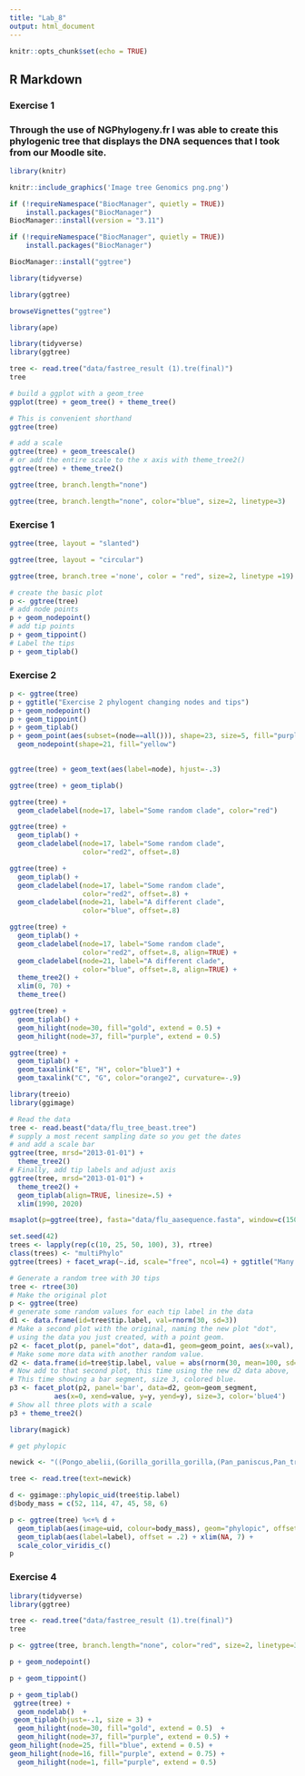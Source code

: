 ```yaml
---
title: "Lab_8"
output: html_document
---
```


```r
knitr::opts_chunk$set(echo = TRUE)
```

## R Markdown

### Exercise 1

### Through the use of NGPhylogeny.fr I was able to create this phylogenic tree that displays the DNA sequences that I took from our Moodle site.

```r
library(knitr)
```

```r
knitr::include_graphics('Image tree Genomics png.png')
```


```r
if (!requireNamespace("BiocManager", quietly = TRUE))
    install.packages("BiocManager")
BiocManager::install(version = "3.11")
```

```r
if (!requireNamespace("BiocManager", quietly = TRUE))
    install.packages("BiocManager")

BiocManager::install("ggtree")
```

```r
library(tidyverse)
```

```r
library(ggtree)

```

```r
browseVignettes("ggtree")
```



```r
library(ape)
```


```r
library(tidyverse)
library(ggtree)

tree <- read.tree("data/fastree_result (1).tre(final)")
tree
```

```r
# build a ggplot with a geom_tree
ggplot(tree) + geom_tree() + theme_tree()

# This is convenient shorthand
ggtree(tree)

```

```r
# add a scale
ggtree(tree) + geom_treescale()
# or add the entire scale to the x axis with theme_tree2()
ggtree(tree) + theme_tree2()

```

```r
ggtree(tree, branch.length="none")
```

```r
ggtree(tree, branch.length="none", color="blue", size=2, linetype=3)
```
### Exercise 1

```r
ggtree(tree, layout = "slanted")
```


```r
ggtree(tree, layout = "circular")
```

```r
ggtree(tree, branch.tree ='none', color = "red", size=2, linetype =19)
```


```r
# create the basic plot
p <- ggtree(tree)
# add node points
p + geom_nodepoint()
# add tip points
p + geom_tippoint()
# Label the tips
p + geom_tiplab()
```

### Exercise 2

```r
p <- ggtree(tree)
p + ggtitle("Exercise 2 phylogent changing nodes and tips")
p + geom_nodepoint()
p + geom_tippoint()
p + geom_tiplab()
p + geom_point(aes(subset=(node==all())), shape=23, size=5, fill="purple") +
  geom_nodepoint(shape=21, fill="yellow")
 
```



```r
ggtree(tree) + geom_text(aes(label=node), hjust=-.3)
```
```r
ggtree(tree) + geom_tiplab()
```


```r
ggtree(tree) + 
  geom_cladelabel(node=17, label="Some random clade", color="red")
```
```r
ggtree(tree) + 
  geom_tiplab() + 
  geom_cladelabel(node=17, label="Some random clade", 
                  color="red2", offset=.8)
```

```r
ggtree(tree) + 
  geom_tiplab() + 
  geom_cladelabel(node=17, label="Some random clade", 
                  color="red2", offset=.8) + 
  geom_cladelabel(node=21, label="A different clade", 
                  color="blue", offset=.8)

```
```r
ggtree(tree) + 
  geom_tiplab() + 
  geom_cladelabel(node=17, label="Some random clade", 
                  color="red2", offset=.8, align=TRUE) + 
  geom_cladelabel(node=21, label="A different clade", 
                  color="blue", offset=.8, align=TRUE) + 
  theme_tree2() + 
  xlim(0, 70) + 
  theme_tree()

```
```r
ggtree(tree) + 
  geom_tiplab() + 
  geom_hilight(node=30, fill="gold", extend = 0.5) + 
  geom_hilight(node=37, fill="purple", extend = 0.5)
```


```r
ggtree(tree) + 
  geom_tiplab() + 
  geom_taxalink("E", "H", color="blue3") +
  geom_taxalink("C", "G", color="orange2", curvature=-.9)
```
```r
library(treeio)
library(ggimage)
```



```r
# Read the data
tree <- read.beast("data/flu_tree_beast.tree")
# supply a most recent sampling date so you get the dates
# and add a scale bar
ggtree(tree, mrsd="2013-01-01") + 
  theme_tree2() 
# Finally, add tip labels and adjust axis
ggtree(tree, mrsd="2013-01-01") + 
  theme_tree2() + 
  geom_tiplab(align=TRUE, linesize=.5) + 
  xlim(1990, 2020)
```

```r
msaplot(p=ggtree(tree), fasta="data/flu_aasequence.fasta", window=c(150, 175))
```


```r
set.seed(42)
trees <- lapply(rep(c(10, 25, 50, 100), 3), rtree)
class(trees) <- "multiPhylo"
ggtree(trees) + facet_wrap(~.id, scale="free", ncol=4) + ggtitle("Many trees. Such phylogenetics. Wow.")
```

```r
# Generate a random tree with 30 tips
tree <- rtree(30)
# Make the original plot
p <- ggtree(tree)
# generate some random values for each tip label in the data
d1 <- data.frame(id=tree$tip.label, val=rnorm(30, sd=3))
# Make a second plot with the original, naming the new plot "dot", 
# using the data you just created, with a point geom.
p2 <- facet_plot(p, panel="dot", data=d1, geom=geom_point, aes(x=val), color='red3')
# Make some more data with another random value.
d2 <- data.frame(id=tree$tip.label, value = abs(rnorm(30, mean=100, sd=50)))
# Now add to that second plot, this time using the new d2 data above, 
# This time showing a bar segment, size 3, colored blue.
p3 <- facet_plot(p2, panel='bar', data=d2, geom=geom_segment, 
           aes(x=0, xend=value, y=y, yend=y), size=3, color='blue4') 
# Show all three plots with a scale
p3 + theme_tree2()
```

```r
library(magick)
```

```r
# get phylopic 

newick <- "((Pongo_abelii,(Gorilla_gorilla_gorilla,(Pan_paniscus,Pan_troglodytes)Pan,Homo_sapiens)Homininae)Hominidae,Nomascus_leucogenys)Hominoidea;"

tree <- read.tree(text=newick)

d <- ggimage::phylopic_uid(tree$tip.label)
d$body_mass = c(52, 114, 47, 45, 58, 6)

p <- ggtree(tree) %<+% d + 
  geom_tiplab(aes(image=uid, colour=body_mass), geom="phylopic", offset=2.5) +
  geom_tiplab(aes(label=label), offset = .2) + xlim(NA, 7) +
  scale_color_viridis_c()
p  
```

### Exercise 4

```r
library(tidyverse)
library(ggtree)

tree <- read.tree("data/fastree_result (1).tre(final)")
tree
```

```r
p <- ggtree(tree, branch.length="none", color="red", size=2, linetype=3)

p + geom_nodepoint()

p + geom_tippoint()

p + geom_tiplab()
 ggtree(tree) +
  geom_nodelab()  +
 geom_tiplab(hjust=-.1, size = 3) +
  geom_hilight(node=30, fill="gold", extend = 0.5)  +
  geom_hilight(node=37, fill="purple", extend = 0.5) +
geom_hilight(node=25, fill="blue", extend = 0.5) +
geom_hilight(node=16, fill="purple", extend = 0.75) +
  geom_hilight(node=1, fill="purple", extend = 0.5)
```

